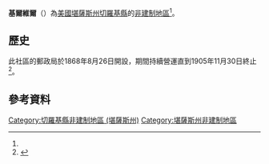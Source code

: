 {{noteTA
|1=zh-hans:县;zh-hk:縣;zh-tw:郡;
}}
{{Infobox settlement
|official_name = 基爾維爾
|native_name = Keelville
|settlement_type = [[非建制地區|非建制地區]] 
|nickname = 
|motto =
|pushpin_map=USA Kansas
|coordinates_region = US-KS
|subdivision_type = [[世界政區索引|國家]]
|subdivision_name = [[美国|美国]]
|subdivision_type1 = [[美國行政區劃|州]]
|subdivision_name1 = [[堪薩斯州|堪薩斯州]]
|subdivision_type2 = [[堪薩斯州行政區劃|縣]]
|subdivision_name2 = [[切羅基縣_(堪薩斯州)|切羅基縣]]
|unit_pref  =  
|population_as_of = 
|population_footnotes = 
|population_total = 
|population_density_km2 = 
|timezone = [[北美中部时区|CST]]
|utc_offset = -6
|timezone_DST = CDT
|utc_offset_DST = -5
|elevation_footnotes = 
|elevation_m = 258
|elevation_ft = 846
|latd = 37|latm = 01|lats = 52|latNS = N
|longd = 94|longm = 55|longs = 22|longEW = W
|coordinates_display=%
|area_code = [[電話區號620|620]]
|blank_name = [[聯邦資料處理標準|FIPS編碼]]
|blank_info = 20-36290<ref name="gnis"/>
|blank1_name = [[地名信息系统|GNIS]] ID
|blank1_info = 484433<ref name=gnis>{{GNIS|484433|name=Keelville, Kansas}}</ref>
|website = 
}}

'''基爾維爾'''（{{lang-en|'''Keelville'''}}）為[[美國|美國]][[堪薩斯州|堪薩斯州]][[切羅基縣_(堪薩斯州)|切羅基縣]]的[[非建制地區|非建制地區]]<ref name=gnis/>。

==歷史==
此社區的郵政局於1868年8月26日開設，期間持續營運直到1905年11月30日終止<ref>{{cite web | url=http://www.kshs.org/geog/geog_postoffices/search/page:1/county:CK/sort:date_established/direction:asc | title=Kansas Post Offices, 1828-1961 | publisher=Kansas Historical Society | accessdate=2 August 2014 | archive-url=https://web.archive.org/web/20131009154933/http://www.kshs.org/geog/geog_postoffices/search/page%3A1/county%3ACK/sort%3Adate_established/direction%3Aasc | archive-date=2013-10-09 | dead-url=yes }}</ref>。

==參考資料==
{{Reflist}}

{{切羅基縣 (堪薩斯州)}}

{{DEFAULTSORT:Keelville}}
[[Category:切羅基縣非建制地區_(堪薩斯州)|Category:切羅基縣非建制地區 (堪薩斯州)]]
[[Category:堪薩斯州非建制地區|Category:堪薩斯州非建制地區]]

{{CherokeeCountyKS-geo-stub}}